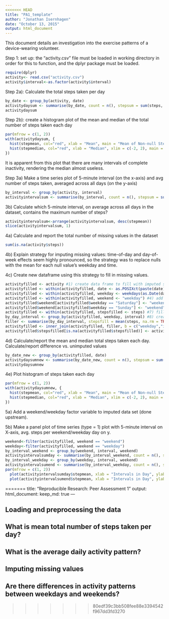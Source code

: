```yaml
---
<<<<<<< HEAD
title: "PA1_template"
author: "Jonathan Isernhagen"
date: "October 13, 2015"
output: html_document
---
```


This document details an investigation into the exercise patterns of a device-wearing volunteer.

Step 1:  set up: the "activity.csv" file must be loaded in working directory in order for this to function, and the dplyr package must be loaded.

```r
require(dplyr)
activity<- read.csv("activity.csv")
activity$interval<-as.factor(activity$interval)
```

Step 2a):  Calculate the total steps taken per day
```r
by_date <- group_by(activity, date)
activitydaysum <- summarise(by_date, count = n(), stepsum = sum(steps, na.rm = TRUE), stepmean = mean(steps, na.rm = TRUE), stepmedian = median(steps, na.rm = TRUE))
activitydaysum
```

Step 2b): create a histogram plot of the mean and median of the total number of steps taken each day
```r
par(mfrow = c(1, 2))
with(activitydaysum, {
  hist(stepmean, col="red", xlab = "Mean", main = "Mean of Non-null Steps")
  hist(stepmedian, col="red", xlab = "Median", xlim = c(-2, 2), main = "Median of Non-null Steps")
})
```
It is apparent from this plot that there are many intervals of complete inactivity, rendering the median almost useless.

Step 3a) Make a time series plot of 5-minute interval (on the x-axis) and avg number of steps taken, averaged across all days (on the y-axis)
```r
by_interval <- group_by(activity, interval)
activityintervalsum <- summarise(by_interval, count = n(), stepsum = sum(steps, na.rm = TRUE), stepmean = mean(steps, na.rm = TRUE), stepmax = max(steps, na.rm = TRUE))
```

3b) Calculate which 5-minute interval, on average across all days in the dataset, contains the maximum number of steps?
```r
activityintervalsum<-arrange(activityintervalsum, desc(stepmean))
slice(activityintervalsum, 1)
```

4a) Calculate and report the total number of missing values in the dataset
```r
sum(is.na(activity$steps))
```

4b) Explain strategy for imputing missing values:  time-of-day and day-of-week effects seem highly pronounced, so the strategy was to replace nulls with the mean for each null value's weekday and time.

4c) Create new dataframe using this strategy to fill in missing values.
```r
activityfilled <- activity #1) create data frame to fill with imputed step values
activityfilled <- within(activityfilled, date <- as.POSIXct(paste(date))) #2) change date to POXIXct format 
activityfilled <- within(activityfilled, weekday <- weekdays(as.Date(date))) #3) add a day of week variable
activityfilled <- within(activityfilled, weekend <- "weekday") #4) add a weekday/weekend variable, defaulted to weekday
activityfilled$weekend[activityfilled$weekday == "Saturday"] <- "weekend" #5) overwrite "weekend" for Saturdays
activityfilled$weekend[activityfilled$weekday == "Sunday"] <- "weekend" #6) overwrite "weekend" for Sundays
activityfilled <- within(activityfilled, stepsfilled <- steps) #7) fill steps values into the "stepsfilled" column
by_day_interval <- group_by(activityfilled, weekday, interval) #8) create filler table:  group by weekday and interval
filler <- summarise(by_day_interval, stepsfill = mean(steps, na.rm = TRUE)) #9) create filler table:  add mean(steps) by weekday and interval
activityfilled <- inner_join(activityfilled, filler, b = c("weekday","interval")) #10) join data frames
activityfilled$stepsfilled[is.na(activityfilled$stepsfilled)] <- activityfilled$stepsfill[is.na(activityfilled$stepsfilled)] #11) write weekday+interval mean values over nulls
```

4d) Calculate/report the mean and median total steps taken each day.  Calculate/report difference vs. unimputed values
```r
by_date_new <- group_by(activityfilled, date)
activitydaysumnew <- summarise(by_date_new, count = n(), stepsum = sum(stepsfilled, na.rm = TRUE), stepmean = mean(stepsfilled, na.rm = TRUE), stepmedian = median(stepsfilled, na.rm = TRUE))
activitydaysumnew
```

4e) Plot histogram of steps taken each day
```r
par(mfrow = c(1, 2))
with(activitydaysumnew, {
  hist(stepmean, col="red", xlab = "Mean", main = "Mean of Non-null Steps")
  hist(stepmedian, col="red", xlab = "Median", xlim = c(-2, 2), main = "Median of Non-null Steps")
})
```

5a) Add a weekend/weekday factor variable to imputed data set (done upstream).

5b) Make a panel plot of time series (type = 1) plot with 5-minute interval on X-axis, avg. steps per weekend/weekday day on y.
```r
weekend<-filter(activityfilled, weekend == "weekend")
weekday<-filter(activityfilled, weekend == "weekday")
by_interval_weekend <- group_by(weekend, interval, weekend)
activityintervalsumday <- summarise(by_interval_weekend, count = n(), stepsum = sum(steps, na.rm = TRUE), stepmean = mean(steps, na.rm = TRUE), stepmax = max(steps, na.rm = TRUE))
by_interval_weekday <- group_by(weekday, interval, weekend)
activityintervalsumend <- summarise(by_interval_weekday, count = n(), stepsum = sum(steps, na.rm = TRUE), stepmean = mean(steps, na.rm = TRUE), stepmax = max(steps, na.rm = TRUE))
par(mfrow = c(1, 2))
  plot(activityintervalsumday$stepmean, xlab = "Intervals in Day", ylab = "Mean steps", main = "Weekday")
  plot(activityintervalsumend$stepmean, xlab = "Intervals in Day", ylab = "Mean steps", main = "Weekend")
```

=======
title: "Reproducible Research: Peer Assessment 1"
output: 
  html_document:
    keep_md: true
---


## Loading and preprocessing the data



## What is mean total number of steps taken per day?



## What is the average daily activity pattern?



## Imputing missing values



## Are there differences in activity patterns between weekdays and weekends?
>>>>>>> 80edf39c3bb508fee88e3394542f967dd3fd3270
